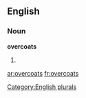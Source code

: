 ==English==

===Noun===
'''overcoats'''

# {{plural of|[[overcoat]]}}

[[Category:English plurals]]

[[ar:overcoats]]
[[fr:overcoats]]